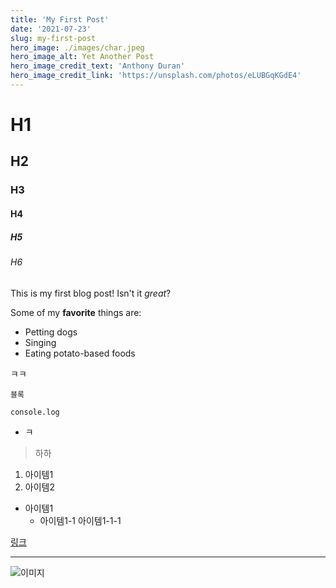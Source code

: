 ```yaml
---
title: 'My First Post'
date: '2021-07-23'
slug: my-first-post
hero_image: ./images/char.jpeg
hero_image_alt: Yet Another Post
hero_image_credit_text: 'Anthony Duran'
hero_image_credit_link: 'https://unsplash.com/photos/eLUBGqKGdE4'
---
```


# H1

## H2

### H3

#### H4

##### H5

###### H6

This is my first blog post! Isn't it _great_?

Some of my **favorite** things are:

- Petting dogs
- Singing
- Eating potato-based foods

ㅋㅋ

`블록`

```
console.log
```

- ㅋ

> 하하

1. 아이템1
2. 아이템2

- 아이템1
  - 아이템1-1
    아이템1-1-1

[링크](https://naver.com)

---

![이미지](./images/char.jpeg)
